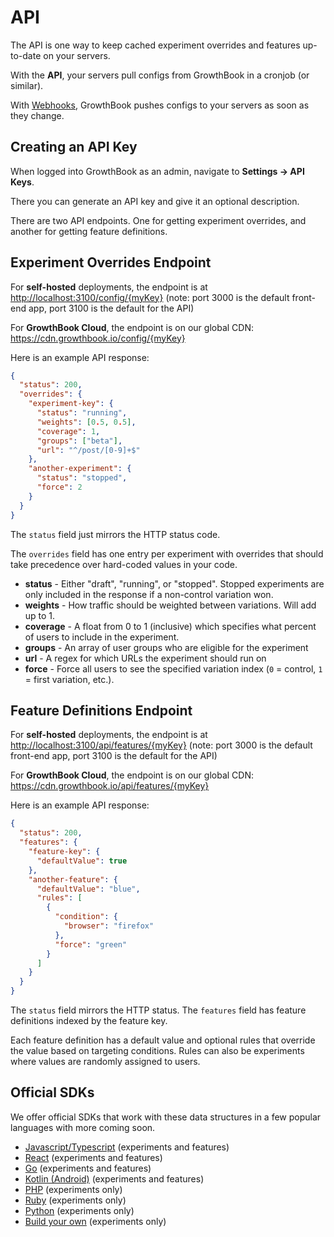 # API

The API is one way to keep cached experiment overrides and features up-to-date on your servers.

With the **API**, your servers pull configs from GrowthBook in a cronjob (or similar).

With [Webhooks](/app/webhooks), GrowthBook pushes configs to your servers as soon as they change.

## Creating an API Key

When logged into GrowthBook as an admin, navigate to **Settings -> API Keys**.

There you can generate an API key and give it an optional description.

There are two API endpoints. One for getting experiment overrides, and another for getting feature definitions.

## Experiment Overrides Endpoint

For **self-hosted** deployments, the endpoint is at [http://localhost:3100/config/{myKey}](http://localhost:3100/config/{myKey}) (note: port 3000 is the default front-end app, port 3100 is the default for the API)

For **GrowthBook Cloud**, the endpoint is on our global CDN: https://cdn.growthbook.io/config/{myKey}

Here is an example API response:

```json
{
  "status": 200,
  "overrides": {
    "experiment-key": {
      "status": "running",
      "weights": [0.5, 0.5],
      "coverage": 1,
      "groups": ["beta"],
      "url": "^/post/[0-9]+$"
    },
    "another-experiment": {
      "status": "stopped",
      "force": 2
    }
  }
}
```

The `status` field just mirrors the HTTP status code.

The `overrides` field has one entry per experiment with overrides that should take precedence over hard-coded values in your code.

- **status** - Either "draft", "running", or "stopped". Stopped experiments are only included in the response if a non-control variation won.
- **weights** - How traffic should be weighted between variations. Will add up to 1.
- **coverage** - A float from 0 to 1 (inclusive) which specifies what percent of users to include in the experiment.
- **groups** - An array of user groups who are eligible for the experiment
- **url** - A regex for which URLs the experiment should run on
- **force** - Force all users to see the specified variation index (`0` = control, `1` = first variation, etc.).

## Feature Definitions Endpoint

For **self-hosted** deployments, the endpoint is at [http://localhost:3100/api/features/{myKey}](http://localhost:3100/config/{myKey}) (note: port 3000 is the default front-end app, port 3100 is the default for the API)

For **GrowthBook Cloud**, the endpoint is on our global CDN: https://cdn.growthbook.io/api/features/{myKey}

Here is an example API response:

```json
{
  "status": 200,
  "features": {
    "feature-key": {
      "defaultValue": true
    },
    "another-feature": {
      "defaultValue": "blue",
      "rules": [
        {
          "condition": {
            "browser": "firefox"
          },
          "force": "green"
        }
      ]
    }
  }
}
```

The `status` field mirrors the HTTP status. The `features` field has feature definitions indexed by the feature key.

Each feature definition has a default value and optional rules that override the value based on targeting conditions. Rules can also be experiments where values are randomly assigned to users.

## Official SDKs

We offer official SDKs that work with these data structures in a few popular languages with more coming soon.

- [Javascript/Typescript](/lib/js) (experiments and features)
- [React](/lib/react) (experiments and features)
- [Go](/lib/go) (experiments and features)
- [Kotlin (Android)](/lib/kotlin) (experiments and features)
- [PHP](/lib/php) (experiments only)
- [Ruby](/lib/ruby) (experiments only)
- [Python](/lib/python) (experiments only)
- [Build your own](/lib/build-your-own) (experiments only)
